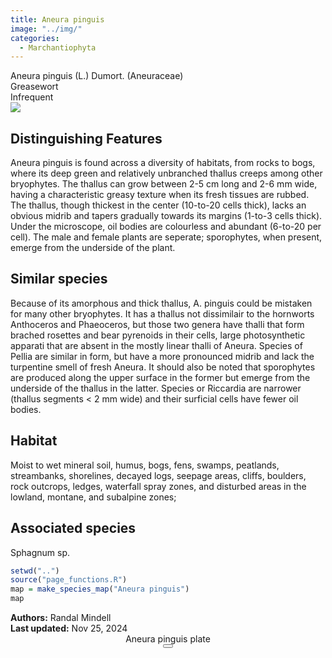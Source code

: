 ```yaml
---
title: Aneura pinguis
image: "../img/"
categories:
  - Marchantiophyta
---
```


<div class="info-panel">
 <div class="info-top">
  <div class="taxon-scientific"><span class="taxon-name">Aneura pinguis</span> <span class="taxon-authority">(L.) Dumort.</span> <span class="taxon-family">(Aneuraceae)</span></div>
  <div class="taxon-common">Greasewort</div>
 </div>
 <div class="info-bottom">
  <div class="taxon-qnd"></div>
  <div class="taxon-abundance">Infrequent</div>
 </div>
</div>
<div class="imerss-content-frame">
 <div class="imerss-image-header">
  <div class="imerss-image-holder imerss-column-left" data-toggle="tooltip" style="background-image: url(../img/)" title="">
  </div>

  <div class="imerss-image-holder imerss-column-right" data-toggle="tooltip" style="background-image: url(../img/)" title="">
  </div>
 
 </div>
 <div class="imerss-content-lower">
  <div class="imerss-column-left">
  <div class="tab-microscope" data-micromodal-trigger="modal-plate">
  <img src="../img/bryo guide microscope.png"/>
  </div>

<h2>Distinguishing Features</h2>

Aneura pinguis is found across a diversity of habitats, from rocks to bogs, where its deep green and relatively unbranched thallus creeps among other bryophytes. The thallus can grow between 2-5 cm long and 2-6 mm wide, having a characteristic greasy texture when its fresh tissues are rubbed. The thallus, though thickest in the center (10-to-20 cells thick), lacks an obvious midrib and tapers gradually towards its margins (1-to-3 cells thick). Under the microscope, oil bodies are colourless and abundant (6-to-20 per cell). The male and female plants are seperate; sporophytes, when present, emerge from the underside of the plant. 

<h2>Similar species</h2>

Because of its amorphous and thick thallus, A. pinguis could be mistaken for many other bryophytes. It has a thallus not dissimilair to the hornworts Anthoceros and Phaeoceros, but those two genera have thalli that form brached rosettes and bear pyrenoids in their cells, large photosynthetic apparati that are absent in the mostly linear thalli of Aneura. Species of Pellia are similar in form, but have a more pronounced midrib and lack the turpentine smell of fresh Aneura. It should also be noted that sporophytes are produced along the upper surface in the former but emerge from the underside of the thallus in the latter. Species or Riccardia are narrower (thallus segments &lt; 2 mm wide) and their surficial cells have fewer oil bodies. 

<h2>Habitat</h2>

Moist to wet mineral soil, humus, bogs, fens, swamps, peatlands, streambanks, shorelines, decayed logs, seepage areas, cliffs, boulders, rock outcrops, ledges, waterfall spray zones, and disturbed areas in the lowland, montane, and subalpine zones;

<h2>Associated species</h2>

Sphagnum sp.
</div>

<div class="imerss-column-right">

<div class="imerss-image-holder imerss-column-right" data-toggle="tooltip" style="background-image: url(../img/)" title="">
</div>

<div class="imerss-map-holder">
```r
setwd("..")
source("page_functions.R")
map = make_species_map("Aneura pinguis")
map
```
</div>

</div>

</div>
</div>

<div class="taxon-footer">
 <div class="taxon-authors"><b>Authors:</b> <span>Randal Mindell</span></div>
 <div class="taxon-update"><b>Last updated:</b> <span>Nov 25, 2024</span></div>
</div>

<div class="modal micromodal-slide" id="modal-plate" aria-hidden="true">
 <div class="modal__overlay" tabindex="-1" data-micromodal-close>
  <div class="modal__container" role="dialog" aria-modal="true" aria-labelledby="modal-plate-title" >
   <header class="modal__header">
   <div class="modal__title" id="modal-plate-title">
  Aneura pinguis plate
   </div>
   <button class="modal__close" aria-label="Close" data-micromodal-close></button>
   </header>
  <div class="modal__content" id="modal-plate-content">
   <div class="imerss-image-holder" data-toggle="tooltip" style="background-image: url(../img/)" title="">
  </div>
  </div>
  </div>
 </div>
</div>

<script src="../js/micromodal.min.js"></script>
<link href="../css/style-taxon.css" rel="stylesheet">
<link href="../css/micromodal.css" rel="stylesheet">

<script>
MicroModal.init();
</script>

